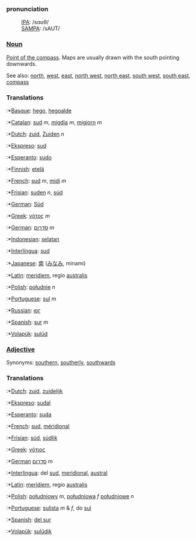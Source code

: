 ===pronunciation===
:[[International Phonetic Alphabet|IPA]]: /sɑʊθ/
:[[SAMPA]]: /sAUT/

===[[Noun]]===

[[Point of the compass]]. Maps are usually drawn with the south pointing downwards.

See also: [[north]], [[west]], [[east]], [[north west]], [[north east]], [[south west]], [[south east]], [[compass]]

===Translations===

:*[[Basque]]: [[hego]], [[hegoalde]]
:*[[Catalan]]: [[sud]] ''m'', [[migdia]] ''m'', [[migjorn]] ''m''
:*[[Dutch]]: [[zuid]], [[Zuiden]] ''n''
:*[[Ekspreso]]: [[sud]]
:*[[Esperanto]]: [[sudo]]
:*[[Finnish]]: [[etelä]]
:*[[French]]: [[sud]] ''m'', [[midi]] ''m''
:*[[Frisian]]: [[suden]] ''n'', [[súd]]
:*[[German]]: [[Süd]]
:*[[Greek]]: [[νότος]] ''m''
:*[[German]]: [[סדרום]] ''m''
:*[[Indonesian]]: [[selatan]]
:*[[Interlingua]]: [[sud]]
:*[[Japanese]]: [[南]] ([[みなみ]], minami)
:*[[Latin]]: [[meridiem]], regio [[australis]]
:*[[Polish]]: [[południe]] ''n''
:*[[Portuguese]]: [[sul]] ''m''
:*[[Russian]]: [[юг]]
:*[[Spanish]]: [[sur]] ''m''
:*[[Volapük]]: [[sulüd]]

===[[Adjective]]===

Synonyms: [[southern]], [[southerly]], [[southwards]]

===Translations===

:*[[Dutch]]: [[zuid]], [[zuidelijk]]
:*[[Ekspreso]]: [[sudal]]
:*[[Esperanto]]: [[suda]]
:*[[French]]: [[sud]], [[méridional]]
:*[[Frisian]]: [[súd]], [[súdlik]]
:*[[Greek]]: [[νότιος]] 
:*[[German]] [[סדרום]] ''m''
:*[[Interlingua]]: del [[sud]], [[meridional]], [[austral]]
:*[[Latin]]: [[meridiem]], regio [[australis]]
:*[[Polish]]: [[południowy]] ''m'', [[południowa]] ''f'' [[południowe]] ''n''
:*[[Portuguese]]: [[sulista]] ''m'' & ''f'', do [[sul]]
:*[[Spanish]]: [[del sur]]
:*[[Volapük]]: [[sulüdik]]